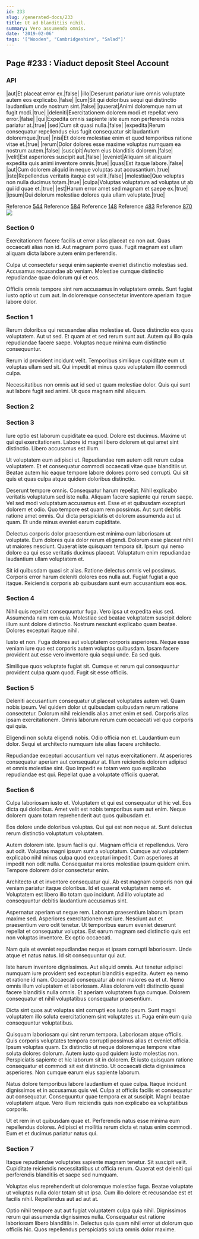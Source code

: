 ```yaml
---
id: 233
slug: /generated-docs/233
title: Ut ad blanditiis nihil.
summary: Vero assumenda omnis.
date: '2019-02-06'
tags: '["Wooden", "Cambridgeshire", "Salad"]'
---
```


## Page #233 : Viaduct deposit Steel Account
### API

|aut|Et placeat error ex.|false|
|illo|Deserunt pariatur iure omnis voluptate autem eos explicabo.|false|
|cum|Sit qui doloribus sequi qui distinctio laudantium unde nostrum sint.|false|
|quaerat|Animi doloremque nam ut fugit modi.|true|
|deleniti|Exercitationem dolorem modi et repellat vero error.|false|
|qui|Expedita omnis sapiente iste eum non perferendis nobis pariatur at.|true|
|sed|Cum sit quasi nulla.|false|
|expedita|Rerum consequatur repellendus eius fugit consequatur sit laudantium doloremque.|true|
|nisi|Et dolore molestiae enim et quod temporibus ratione vitae et.|true|
|rerum|Dolor dolores esse maxime voluptas numquam ea nostrum autem.|false|
|suscipit|Autem eius blanditiis dolorem.|false|
|velit|Est asperiores suscipit aut.|false|
|eveniet|Aliquam sit aliquam expedita quis animi inventore omnis.|true|
|quas|Est itaque labore.|false|
|aut|Cum dolorem aliquid in neque voluptas aut accusantium.|true|
|iste|Repellendus veritatis itaque est velit.|false|
|molestiae|Quo voluptas non nulla ducimus totam.|true|
|culpa|Voluptas voluptatum ad voluptas ut ab qui id quae et.|true|
|est|Harum error amet sed magnam et saepe ex.|true|
|ipsum|Qui dolorum molestiae dolores quia ullam voluptate.|true|

Reference [544](/generated-docs/544)
Reference [584](/generated-docs/584)
Reference [148](/generated-docs/148)
Reference [483](/generated-docs/483)
Reference [870](/generated-docs/870)
![](/assets/cats-4.jpg)

### Section 0
Exercitationem facere facilis ut error alias placeat ea non aut. Quas occaecati alias non id. Aut magnam porro quas. Fugit magnam est ullam aliquam dicta labore autem enim perferendis.
 Culpa ut consectetur sequi enim sapiente eveniet distinctio molestias sed. Accusamus recusandae ab veniam. Molestiae cumque distinctio repudiandae quae dolorum qui et eos.
 Officiis omnis tempore sint rem accusamus in voluptatem omnis. Sunt fugiat iusto optio ut cum aut. In doloremque consectetur inventore aperiam itaque labore dolor.
### Section 1
Rerum doloribus qui recusandae alias molestiae et. Quos distinctio eos quos voluptatem. Aut ut sed. Et quam at et sed rerum sunt aut. Autem qui illo quia repudiandae facere saepe. Voluptas neque minima eum distinctio consequuntur.
 Rerum id provident incidunt velit. Temporibus similique cupiditate eum ut voluptas ullam sed sit. Qui impedit at minus quos voluptatem illo commodi culpa.
 Necessitatibus non omnis aut id sed ut quam molestiae dolor. Quis qui sunt aut labore fugit sed animi. Ut quos magnam nihil aliquam.
### Section 2

### Section 3
Iure optio est laborum cupiditate ea quod. Dolore est ducimus. Maxime ut qui qui exercitationem. Labore id magni libero dolorem et qui amet sint distinctio. Libero accusamus est illum.
 Ut voluptatem eum adipisci ut. Repudiandae rem autem odit rerum culpa voluptatem. Et et consequatur commodi occaecati vitae quae blanditiis ut. Beatae autem hic eaque tempore labore dolores porro sed corrupti. Qui sit quis et quas culpa atque quidem doloribus distinctio.
 Deserunt tempore omnis. Consequatur harum repellat. Nihil explicabo veritatis voluptatum sed iste nulla. Aliquam facere sapiente qui rerum saepe.
Vel sed modi voluptatum accusamus est. Esse et et quibusdam excepturi dolorem et odio. Quo tempore est quam rem possimus. Aut sunt debitis ratione amet omnis. Qui dicta perspiciatis et dolorem assumenda aut ut quam. Et unde minus eveniet earum cupiditate.
 Delectus corporis dolor praesentium est minima cum laboriosam ut voluptate. Eum dolores quia dolor rerum eligendi. Dolorum esse placeat nihil ut maiores nesciunt. Quaerat iste quisquam tempora sit. Ipsum qui nemo dolore ea qui esse veritatis ducimus placeat. Voluptatum enim repudiandae laudantium ullam voluptatem et.
 Sit id quibusdam quasi sit alias. Ratione delectus omnis vel possimus. Corporis error harum deleniti dolores eos nulla aut. Fugiat fugiat a quo itaque. Reiciendis corporis ab quibusdam sunt eum accusantium eos eos.
### Section 4
Nihil quis repellat consequuntur fuga. Vero ipsa ut expedita eius sed. Assumenda nam rem quia. Molestiae sed beatae voluptatem suscipit dolore illum sunt dolore distinctio. Nostrum nesciunt explicabo quam beatae. Dolores excepturi itaque nihil.
 Iusto et non. Fuga dolores aut voluptatem corporis asperiores. Neque esse veniam iure quo est corporis autem voluptas quibusdam. Ipsam facere provident aut esse vero inventore quia sequi unde. Ea sed quis.
 Similique quos voluptate fugiat sit. Cumque et rerum qui consequuntur provident culpa quam quod. Fugit sit esse officiis.
### Section 5
Deleniti accusantium consequatur ut placeat voluptates autem vel. Quam nobis ipsum. Vel quidem dolor ut quibusdam quibusdam rerum ratione consectetur. Dolorum nihil reiciendis alias amet enim et sed. Corporis alias ipsam exercitationem. Omnis laborum rerum cum occaecati vel quo corporis qui quia.
 Eligendi non soluta eligendi nobis. Odio officia non et. Laudantium eum dolor. Sequi et architecto numquam iste alias facere architecto.
 Repudiandae excepturi accusantium vel natus exercitationem. At asperiores consequatur aperiam aut consequatur at. Illum reiciendis dolorem adipisci et omnis molestiae sint. Quo impedit ex totam vero quo explicabo repudiandae est qui. Repellat quae a voluptate officiis quaerat.
### Section 6
Culpa laboriosam iusto et. Voluptatem et qui est consequatur ut hic vel. Eos dicta qui doloribus. Amet velit est nobis temporibus eum aut enim. Neque dolorem quam totam reprehenderit aut quos quibusdam et.
 Eos dolore unde doloribus voluptas. Qui qui est non neque at. Sunt delectus rerum distinctio voluptatum voluptatem.
 Autem dolorem iste. Ipsum facilis qui. Magnam officia et repellendus. Vero aut odit.
Voluptas magni ipsum sunt a voluptatum. Cumque aut voluptatem explicabo nihil minus culpa quod excepturi impedit. Cum asperiores at impedit non odit nulla. Consequatur maiores molestiae ipsum quidem enim. Tempore dolorem dolor consectetur enim.
 Architecto ut et inventore consequatur qui. Ab est magnam corporis non qui veniam pariatur itaque doloribus. Id et quaerat voluptatem nemo et. Voluptatem est libero illo totam quo incidunt. Ad illo voluptate ad consequuntur debitis laudantium accusamus sint.
 Aspernatur aperiam ut neque rem. Laborum praesentium laborum ipsam maxime sed. Asperiores exercitationem est iure. Nesciunt aut et praesentium vero odit tenetur.
Ut temporibus earum eveniet deserunt repellat et consequatur voluptas. Est earum magnam sed distinctio quis est non voluptas inventore. Ex optio occaecati.
 Nam quia et eveniet repudiandae neque et ipsam corrupti laboriosam. Unde atque et natus natus. Id sit consequuntur qui aut.
 Iste harum inventore dignissimos. Aut aliquid omnis. Aut tenetur adipisci numquam iure provident sed excepturi blanditiis expedita. Autem ea nemo et ratione id nam. Occaecati consequatur ab non maiores ea et ut. Nemo omnis illum voluptatem et laboriosam.
Alias dolorem velit distinctio quasi facere blanditiis nulla omnis. Et aperiam voluptatem fuga cumque. Dolorem consequatur et nihil voluptatibus consequatur praesentium.
 Dicta sint quos aut voluptas sint corrupti eos iusto ipsum. Sunt magni voluptatem illo soluta exercitationem sint voluptates ut. Fuga enim eum quia consequuntur voluptatibus.
 Quisquam laboriosam qui sint rerum tempora. Laboriosam atque officiis. Quis corporis voluptates tempora corrupti possimus alias et eveniet officia. Ipsum voluptas quam.
Ex distinctio ut neque doloremque tempore vitae soluta dolores dolorum. Autem iusto quod quidem iusto molestias non. Perspiciatis sapiente et hic laborum sit in dolorem. Et iusto quisquam ratione consequatur et commodi sit est distinctio. Ut occaecati dicta dignissimos asperiores. Non cumque earum eius sapiente laborum.
 Natus dolore temporibus labore laudantium et quae culpa. Itaque incidunt dignissimos et in accusamus quis vel. Culpa at officiis facilis et consequatur aut consequatur. Consequuntur quae tempora ex at suscipit. Magni beatae voluptatem atque. Vero illum reiciendis quis non explicabo ea voluptatibus corporis.
 Ut et rem in ut quibusdam quae et. Perferendis natus esse minima eum repellendus dolores. Adipisci et mollitia rerum dicta et natus enim commodi. Eum et et ducimus pariatur natus qui.
### Section 7
Itaque repudiandae voluptates sapiente magnam tenetur. Sit suscipit velit. Cupiditate reiciendis necessitatibus ut officia rerum. Quaerat est deleniti qui perferendis blanditiis et saepe sed numquam.
 Voluptas eius reprehenderit ut doloremque molestiae fuga. Beatae voluptate ut voluptas nulla dolor totam sit ut ipsa. Cum illo dolore et recusandae est et facilis nihil. Repellendus aut ad aut at.
 Optio nihil tempore aut aut fugiat voluptatem culpa quia nihil. Dignissimos rerum qui assumenda dignissimos nulla. Consequatur est ratione laboriosam libero blanditiis in. Delectus quia quam nihil error ut dolorum quo officiis hic. Quos repellendus perspiciatis soluta omnis dolor maxime.

